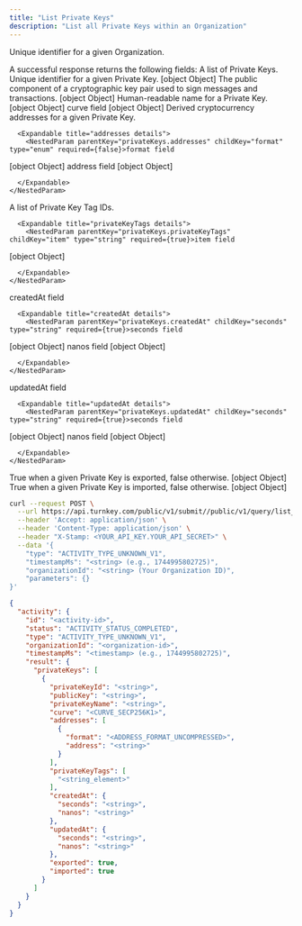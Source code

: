 ```yaml
---
title: "List Private Keys"
description: "List all Private Keys within an Organization"
---
```



<Authorizations />

<H3Bordered text="Body" />

<ParamField body="organizationId" type="string" required={true}>

Unique identifier for a given Organization.
</ParamField>


<H3Bordered text="Response" />
A successful response returns the following fields:

<ResponseField name="privateKeys" type="array" required>
  A list of Private Keys.

  <Expandable title="privateKeys details">
    <NestedParam parentKey="privateKeys" childKey="privateKeyId" type="string" required={true}>Unique identifier for a given Private Key.
[object Object]</NestedParam>
<NestedParam parentKey="privateKeys" childKey="publicKey" type="string" required={true}>The public component of a cryptographic key pair used to sign messages and transactions.
[object Object]</NestedParam>
<NestedParam parentKey="privateKeys" childKey="privateKeyName" type="string" required={true}>Human-readable name for a Private Key.
[object Object]</NestedParam>
<NestedParam parentKey="privateKeys" childKey="curve" type="enum" required={true}>curve field
[object Object]</NestedParam>
<NestedParam parentKey="privateKeys" childKey="addresses" type="array" required={true}>
      Derived cryptocurrency addresses for a given Private Key.

      <Expandable title="addresses details">
        <NestedParam parentKey="privateKeys.addresses" childKey="format" type="enum" required={false}>format field
[object Object]</NestedParam>
<NestedParam parentKey="privateKeys.addresses" childKey="address" type="string" required={false}>address field
[object Object]</NestedParam>

      </Expandable>
    </NestedParam>
<NestedParam parentKey="privateKeys" childKey="privateKeyTags" type="array" required={true}>
      A list of Private Key Tag IDs.

      <Expandable title="privateKeyTags details">
        <NestedParam parentKey="privateKeys.privateKeyTags" childKey="item" type="string" required={true}>item field
[object Object]</NestedParam>

      </Expandable>
    </NestedParam>
<NestedParam parentKey="privateKeys" childKey="createdAt" type="object" required={true}>
      createdAt field

      <Expandable title="createdAt details">
        <NestedParam parentKey="privateKeys.createdAt" childKey="seconds" type="string" required={true}>seconds field
[object Object]</NestedParam>
<NestedParam parentKey="privateKeys.createdAt" childKey="nanos" type="string" required={true}>nanos field
[object Object]</NestedParam>

      </Expandable>
    </NestedParam>
<NestedParam parentKey="privateKeys" childKey="updatedAt" type="object" required={true}>
      updatedAt field

      <Expandable title="updatedAt details">
        <NestedParam parentKey="privateKeys.updatedAt" childKey="seconds" type="string" required={true}>seconds field
[object Object]</NestedParam>
<NestedParam parentKey="privateKeys.updatedAt" childKey="nanos" type="string" required={true}>nanos field
[object Object]</NestedParam>

      </Expandable>
    </NestedParam>
<NestedParam parentKey="privateKeys" childKey="exported" type="boolean" required={true}>True when a given Private Key is exported, false otherwise.
[object Object]</NestedParam>
<NestedParam parentKey="privateKeys" childKey="imported" type="boolean" required={true}>True when a given Private Key is imported, false otherwise.
[object Object]</NestedParam>

  </Expandable>
</ResponseField>

<RequestExample>

```bash cURL
curl --request POST \
  --url https://api.turnkey.com/public/v1/submit//public/v1/query/list_private_keys \
  --header 'Accept: application/json' \
  --header 'Content-Type: application/json' \
  --header "X-Stamp: <YOUR_API_KEY.YOUR_API_SECRET>" \
  --data '{
    "type": "ACTIVITY_TYPE_UNKNOWN_V1",
    "timestampMs": "<string> (e.g., 1744995802725)",
    "organizationId": "<string> (Your Organization ID)",
    "parameters": {}
}'
```

</RequestExample>

<ResponseExample>

```json 200
{
  "activity": {
    "id": "<activity-id>",
    "status": "ACTIVITY_STATUS_COMPLETED",
    "type": "ACTIVITY_TYPE_UNKNOWN_V1",
    "organizationId": "<organization-id>",
    "timestampMs": "<timestamp> (e.g., 1744995802725)",
    "result": {
      "privateKeys": [
        {
          "privateKeyId": "<string>",
          "publicKey": "<string>",
          "privateKeyName": "<string>",
          "curve": "<CURVE_SECP256K1>",
          "addresses": [
            {
              "format": "<ADDRESS_FORMAT_UNCOMPRESSED>",
              "address": "<string>"
            }
          ],
          "privateKeyTags": [
            "<string_element>"
          ],
          "createdAt": {
            "seconds": "<string>",
            "nanos": "<string>"
          },
          "updatedAt": {
            "seconds": "<string>",
            "nanos": "<string>"
          },
          "exported": true,
          "imported": true
        }
      ]
    }
  }
}
```

</ResponseExample>

